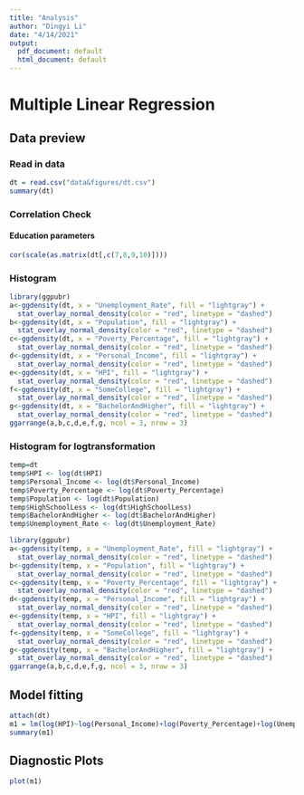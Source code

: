 ```yaml
---
title: "Analysis"
author: "Dingyi Li"
date: "4/14/2021"
output:
  pdf_document: default
  html_document: default
---
```

# Multiple Linear Regression
## Data preview
### Read in data
```r
dt = read.csv("data&figures/dt.csv")
summary(dt)
```

### Correlation Check
#### Education parameters
```r
cor(scale(as.matrix(dt[,c(7,8,9,10)])))
```
### Histogram
```r
library(ggpubr)
a<-ggdensity(dt, x = "Unemployment_Rate", fill = "lightgray") +
  stat_overlay_normal_density(color = "red", linetype = "dashed")
b<-ggdensity(dt, x = "Population", fill = "lightgray") +
  stat_overlay_normal_density(color = "red", linetype = "dashed")
c<-ggdensity(dt, x = "Poverty_Percentage", fill = "lightgray") +
  stat_overlay_normal_density(color = "red", linetype = "dashed")
d<-ggdensity(dt, x = "Personal_Income", fill = "lightgray") +
  stat_overlay_normal_density(color = "red", linetype = "dashed")
e<-ggdensity(dt, x = "HPI", fill = "lightgray") +
  stat_overlay_normal_density(color = "red", linetype = "dashed")
f<-ggdensity(dt, x = "SomeCollege", fill = "lightgray") +
  stat_overlay_normal_density(color = "red", linetype = "dashed")
g<-ggdensity(dt, x = "BachelorAndHigher", fill = "lightgray") +
  stat_overlay_normal_density(color = "red", linetype = "dashed")
ggarrange(a,b,c,d,e,f,g, ncol = 3, nrow = 3)
```
### Histogram for logtransformation
```r
temp=dt
temp$HPI <- log(dt$HPI)
temp$Personal_Income <- log(dt$Personal_Income)
temp$Poverty_Percentage <- log(dt$Poverty_Percentage)
temp$Population <- log(dt$Population)
temp$HighSchoolLess <- log(dt$HighSchoolLess)
temp$BachelorAndHigher <- log(dt$BachelorAndHigher)
temp$Unemployment_Rate <- log(dt$Unemployment_Rate)
```

```r
library(ggpubr)
a<-ggdensity(temp, x = "Unemployment_Rate", fill = "lightgray") +
  stat_overlay_normal_density(color = "red", linetype = "dashed")
b<-ggdensity(temp, x = "Population", fill = "lightgray") +
  stat_overlay_normal_density(color = "red", linetype = "dashed")
c<-ggdensity(temp, x = "Poverty_Percentage", fill = "lightgray") +
  stat_overlay_normal_density(color = "red", linetype = "dashed")
d<-ggdensity(temp, x = "Personal_Income", fill = "lightgray") +
  stat_overlay_normal_density(color = "red", linetype = "dashed")
e<-ggdensity(temp, x = "HPI", fill = "lightgray") +
  stat_overlay_normal_density(color = "red", linetype = "dashed")
f<-ggdensity(temp, x = "SomeCollege", fill = "lightgray") +
  stat_overlay_normal_density(color = "red", linetype = "dashed")
g<-ggdensity(temp, x = "BachelorAndHigher", fill = "lightgray") +
  stat_overlay_normal_density(color = "red", linetype = "dashed")
ggarrange(a,b,c,d,e,f,g, ncol = 3, nrow = 3)
```

## Model fitting
```r
attach(dt)
m1 = lm(log(HPI)~log(Personal_Income)+log(Poverty_Percentage)+log(Unemployment_Rate)+log(Population)+SomeCollege+log(BachelorAndHigher))
summary(m1)
```
## Diagnostic Plots
```r
plot(m1)
```

